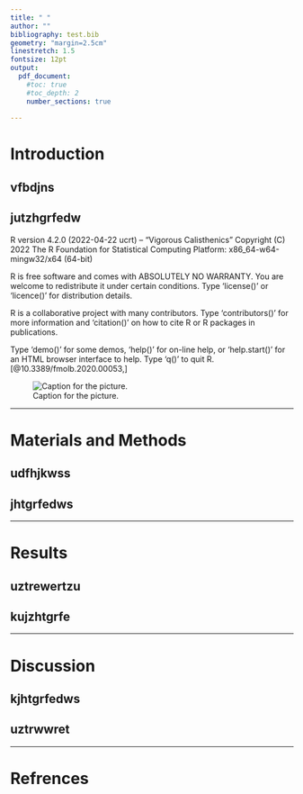 ```yaml
---
title: " "
author: ""
bibliography: test.bib 
geometry: "margin=2.5cm" 
linestretch: 1.5
fontsize: 12pt
output:
  pdf_document: 
    #toc: true
    #toc_depth: 2
    number_sections: true
    
---
```

\pagenumbering{arabic}
\begin{titlepage}
\centering
	{\Large Ruprecht-Karls-Universität Heidelberg\\
		Fakultät für Biowissenschaften\\
		Bachelorstudiengang Molekulare Biotechnologie\\}

	{\vspace{\stretch{2}}}


		{\Huge Final Report}

		

	

	\vspace{\stretch{2}}
	{\Large Data Science Project SoSe 2022}

	\vspace{\stretch{1}}

	{\Large
		Fabian Strobel, Lottida Phondeth, Laura Lange, Carla Welz
}

	\vspace{\stretch{1}}

\end{titlepage}

\newpage
\tableofcontents

\newpage
# Introduction
## vfbdjns
## jutzhgrfedw
R version 4.2.0 (2022-04-22 ucrt) -- "Vigorous Calisthenics"
Copyright (C) 2022 The R Foundation for Statistical Computing
Platform: x86_64-w64-mingw32/x64 (64-bit)

R is free software and comes with ABSOLUTELY NO WARRANTY.
You are welcome to redistribute it under certain conditions.
Type 'license()' or 'licence()' for distribution details.

R is a collaborative project with many contributors.
Type 'contributors()' for more information and
'citation()' on how to cite R or R packages in publications.

Type 'demo()' for some demos, 'help()' for on-line help, or
'help.start()' for an HTML browser interface to help.
Type 'q()' to quit R. [@10.3389/fmolb.2020.00053,]

![Caption for the picture.](descriptive_analysis/Disribution of age at initial pathologic diagnosis.png)

***
# Materials and Methods
## udfhjkwss
## jhtgrfedws

\newpage

***
# Results
## uztrewertzu
## kujzhtgrfe

***
# Discussion
## kjhtgrfedws
## uztrwwret  

***
# Refrences
  